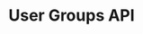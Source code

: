 # User Groups API

<div id='redoc-container'>
</div>
<script>
  (function() {
  Redoc.init('/_static/api/platform_user_groups_authorized_api.json', {}, document.getElementById('redoc-container'), () => {
    window.prepareRedocMenu ? window.prepareRedocMenu() : setTimeout(() => {
      window.prepareRedocMenu()
    }, 2000)
  })})();
</script>
